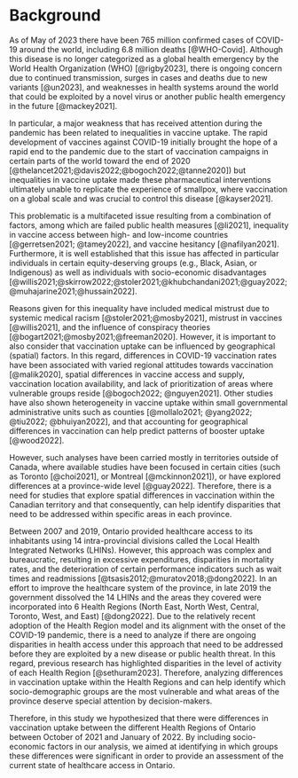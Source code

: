 # Background

As of May of 2023 there have been 765 million confirmed cases of COVID-19 around the world, including 6.8 million deaths [@WHO-Covid]. Although this disease is no longer categorized as a global health emergency by the World Health Organization (WHO) [@rigby2023], there is ongoing concern due to continued transmission, surges in cases and deaths due to new variants [@un2023], and weaknesses in health systems around the world that could be exploited by a novel virus or another public health emergency in the future [@mackey2021].

In particular, a major weakness that has received attention during the pandemic has been related to inequalities in vaccine uptake. The rapid development of vaccines against COVID-19 initially brought the hope of a rapid end to the pandemic due to the start of vaccination campaigns in certain parts of the world toward the end of 2020 [@thelancet2021;@davis2022;@bogoch2022;@tanne2020]) but inequalities in vaccine uptake made these pharmaceutical interventions ultimately unable to replicate the experience of smallpox, where vaccination on a global scale and was crucial to control this disease [@kayser2021].

This problematic is a multifaceted issue resulting from a combination of factors, among which are failed public health measures [@li2021], inequality in vaccine access between high- and low-income countries [@gerretsen2021; @tamey2022], and vaccine hesitancy [@nafilyan2021]. Furthermore, it is well established that this issue has affected in particular individuals in certain equity-deserving groups (e.g., Black, Asian, or Indigenous) as well as individuals with socio-economic disadvantages [@willis2021;@skirrow2022;@stoler2021;@khubchandani2021;@guay2022;@muhajarine2021;@hussain2022]. 

Reasons given for this inequality have included medical mistrust due to systemic medical racism [@stoler2021;@mosby2021], mistrust in vaccines [@willis2021], and the influence of conspiracy theories [@bogart2021;@mosby2021;@freeman2020].  However, it is important to  also consider that vaccination uptake can be influenced by geographical (spatial) factors. In this regard, differences in COVID-19 vaccination rates have been associated with varied regional attitudes towards vaccination [@malik2020], spatial differences in vaccine access and supply, vaccination location availability, and lack of prioritization of areas where vulnerable groups reside [@bogoch2022; @nguyen2021]. Other studies have also shown heterogeneity in vaccine uptake within small governmental administrative units such as counties [@mollalo2021; @yang2022; @tiu2022; @bhuiyan2022], and that accounting for geographical differences in vaccination can help predict patterns of booster uptake [@wood2022]. 

However, such analyses have been carried mostly in territories outside of Canada, where available studies have been focused in certain cities (such as Toronto [@choi2021], or Montreal [@mckinnon2021]), or have explored differences at a province-wide level [@guay2022]. Therefore, there is a need for studies that explore spatial differences in vaccination within the Canadian territory and that consequently, can help identify disparities that need to be addressed within specific areas in each province.

Between 2007 and 2019, Ontario provided healthcare access to its inhabitants using 14 intra-provincial divisions called the Local Health Integrated Networks (LHINs). However, this approach was complex and bureaucratic, resulting in excessive expenditures, disparities in mortality rates, and the deterioration of certain performance indicators such as wait times and readmissions [@tsasis2012;@muratov2018;@dong2022]. In an effort to improve the healthcare system of the province, in late 2019 the government dissolved the 14 LHINs  and the areas they covered were incorporated into 6 Health Regions (North East, North West, Central, Toronto, West, and East)  [@dong2022]. Due to the relatively recent adoption of the Health Region model and its alignment with the onset of the COVID-19 pandemic, there is a need to analyze if there are ongoing disparities in health access under this approach that need to be addressed before they are exploited by a new disease or public health threat. In this regard, previous research has highlighted disparities in the level of activity of each Health Region [@sethuram2023]. Therefore, analyzing differences in vaccination uptake within the Health Regions and can help identify which socio-demographic groups are the most vulnerable and what areas of the province deserve special attention by decision-makers. 

Therefore, in this study we hypothesized that there were differences in vaccination uptake between the different Health Regions of Ontario between October of 2021 and January of 2022. By including socio-economic factors in our analysis, we aimed at identifying in which groups these differences were significant in order to provide an assessment of the current state of healthcare access in Ontario.

